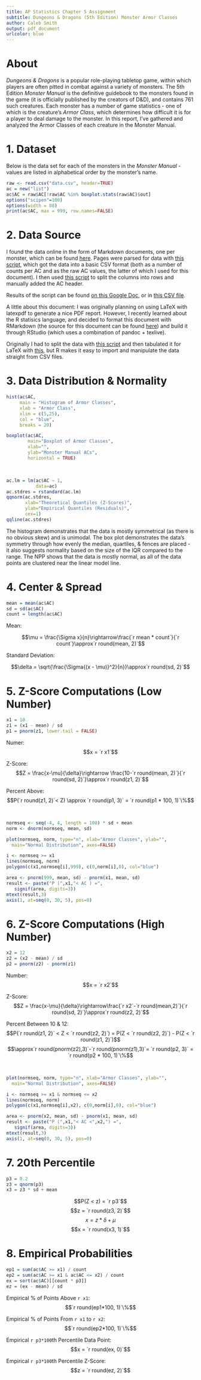 ```yaml
---
title: AP Statistics Chapter 5 Assignment
subtitle: Dungeons & Dragons (5th Edition) Monster Armor Classes
author: Caleb Smith
output: pdf_document
urlcolor: blue
---
```


# About

*Dungeons & Dragons* is a popular role-playing tabletop game, within which players are often pitted in combat against a variety of monsters. The 5th Edition *Monster Manual* is the definitive guidebook to the monsters found in the game (it is officially published by the creators of D&D), and contains 761 such creatures. Each monster has a number of game statistics - one of which is the creature's *Armor Class*, which determines how difficult it is for a player to deal damage to the monster. In this report, I've gathered and analyzed the Armor Classes of each creature in the Monster Manual. 

# 1. Dataset

Below is the data set for each of the monsters in the *Monster Manual* - values are listed in alphabetical order by the monster's name.

```r
raw <- read.csv("data.csv", header=TRUE)
ac = new("list")
ac$AC = raw$AC[!raw$AC %in% boxplot.stats(raw$AC)$out]
options("scipen"=100)
options(width = 88)
print(ac$AC, max = 999, row.names=FALSE)
```

# 2. Data Source

I found the data online in the form of Markdown documents, one per monster, which can be found [here](https://github.com/karagenit/bestiary/tree/master/_posts). Pages were parsed for data with [this script](https://github.com/karagenit/dnd-ac/blob/master/script.rb), which got the data into a basic CSV format (both as a number of counts per AC and as the raw AC values, the latter of which I used for this document). I then used [this script](https://github.com/karagenit/dnd-stats/blob/master/colsplit.sh) to split the columns into rows and manually added the AC header. 

Results of the script can be found [on this Google Doc](https://docs.google.com/spreadsheets/d/1GczVGTTNPxHVgNRFSQclzjwKyO30wLdCg6uDStq-raQ/edit?usp=sharing), or in [this CSV file](https://github.com/karagenit/dnd-stats/blob/master/data.csv).

A little about this document: I was originally planning on using LaTeX with latexpdf to generate a nice PDF report. However, I recently learned about the R statisics language, and decided to format this document with RMarkdown (the source for this document can be found [here](https://github.com/karagenit/dnd-stats/blob/master/dnd.rmd)) and build it through RStudio (which uses a combination of pandoc + texlive).

Originally I had to split the data with [this script](https://github.com/karagenit/csv-split/blob/master/script.rb) and then tabulated it for LaTeX with [this](https://github.com/karagenit/csv-latex-table/blob/master/script.sh), but R makes it easy to import and manipulate the data straight from CSV files.

# 3. Data Distribution & Normality

```r
hist(ac$AC,
     main = "Histogram of Armor Classes",
     xlab = "Armor Class",
     xlim = c(5,25),
     col = "blue",
     breaks = 20)
```

```r
boxplot(ac$AC,
        main="Boxplot of Armor Classes",
        xlab="",
        ylab="Monster Manual ACs",
        horizontal = TRUE)
```

&nbsp;

```r
ac.lm = lm(ac$AC ~ 1,
           data=ac)
ac.stdres = rstandard(ac.lm)
qqnorm(ac.stdres,
       xlab="Theoretical Quantiles (Z-Scores)",
       ylab="Empirical Quantiles (Residuals)",
       cex=1)
qqline(ac.stdres)
```

The histogram demonstrates that the data is mostly symmetrical (as there is no obvious skew) and is unimodal. The box plot demonstrates the data's symmetry through how evenly the median, quartiles, & fences are placed - it also suggests normality based on the size of the IQR compared to the range. The NPP shows that the data is mostly normal, as all of the data points are clustered near the linear model line. 

# 4. Center & Spread

```r
mean = mean(ac$AC)
sd = sd(ac$AC)
count = length(ac$AC)
```

Mean:

$$\mu = \frac{\Sigma x}{n}\rightarrow\frac{`r mean * count`}{`r count`}\approx`r round(mean, 2)`$$

Standard Deviation:

$$\delta = \sqrt{\frac{\Sigma{(x - \mu)}^2}{n}}\approx`r round(sd, 2)`$$

# 5. Z-Score Computations (Low Number)

```r
x1 = 10
z1 = (x1 - mean) / sd
p1 = pnorm(z1, lower.tail = FALSE)
```

Numer: $$x = `r x1`$$

Z-Score: $$Z = \frac{x-\mu}{\delta}\rightarrow
\frac{10-`r round(mean, 2)`}{`r round(sd, 2)`}\approx`r round(z1, 2)`$$

Percent Above: $$P(`r round(z1, 2)`< Z) \approx `r round(p1, 3)` = `r round(p1 * 100, 1)`\%$$

&nbsp;

```r
normseq <- seq(-4, 4, length = 100) * sd + mean
norm <- dnorm(normseq, mean, sd)

plot(normseq, norm, type="n", xlab="Armor Classes", ylab="",
  main="Normal Distribution", axes=FALSE)

i <- normseq >= x1
lines(normseq, norm)
polygon(c(x1,normseq[i],999), c(0,norm[i],0), col="blue")

area <- pnorm(999, mean, sd) - pnorm(x1, mean, sd)
result <- paste("P (",x1,"< AC ) =",
   signif(area, digits=3))
mtext(result,3)
axis(1, at=seq(0, 30, 5), pos=0)
```

# 6. Z-Score Computations (High Number)

```r
x2 = 12
z2 = (x2 - mean) / sd
p2 = pnorm(z2) - pnorm(z1)
```

Number: $$x = `r x2`$$

Z-Score: $$Z = \frac{x-\mu}{\delta}\rightarrow\frac{`r x2`-`r round(mean,2)`}{`r round(sd, 2)`}\approx`r round(z2, 2)`$$

Percent Between 10 & 12:  
$$P(`r round(z1, 2)` < Z < `r round(z2, 2)`) = P(Z < `r round(z2, 2)`) - P(Z < `r round(z1, 2)`)$$
$$\approx`r round(pnorm(z2),3)`-`r round(pnorm(z1),3)`= `r round(p2, 3)` = `r round(p2 * 100, 1)`\%$$

&nbsp;

```r
plot(normseq, norm, type="n", xlab="Armor Classes", ylab="",
  main="Normal Distribution", axes=FALSE)

i <- normseq >= x1 & normseq <= x2
lines(normseq, norm)
polygon(c(x1,normseq[i],x2), c(0,norm[i],0), col="blue")

area <- pnorm(x2, mean, sd) - pnorm(x1, mean, sd)
result <- paste("P (",x1,"< AC <",x2,") =",
   signif(area, digits=3))
mtext(result,3)
axis(1, at=seq(0, 30, 5), pos=0)
```

# 7. 20th Percentile

```r
p3 = 0.2
z3 = qnorm(p3)
x3 = z3 * sd + mean
```

$$P(Z < z) = `r p3`$$
$$z = `r round(z3, 2)`$$
$$x = z * \delta + \mu$$
$$x = `r round(x3, 1)`$$

# 8. Empirical Probabilities

```r
ep1 = sum(ac$AC >= x1) / count
ep2 = sum(ac$AC >= x1 & ac$AC <= x2) / count
ex = sort(ac$AC)[[count * p3]]
ez = (ex - mean) / sd
```

Empirical % of Points Above `r x1`: $$`r round(ep1*100, 1)`\%$$

Empirical % of Points From `r x1` to `r x2`: $$`r round(ep2*100, 1)`\%$$

Empirical `r p3*100`th Percentile Data Point: $$x = `r round(ex, 0)`$$

Empirical `r p3*100`th Percentile Z-Score: $$z = `r round(ez, 2)`$$